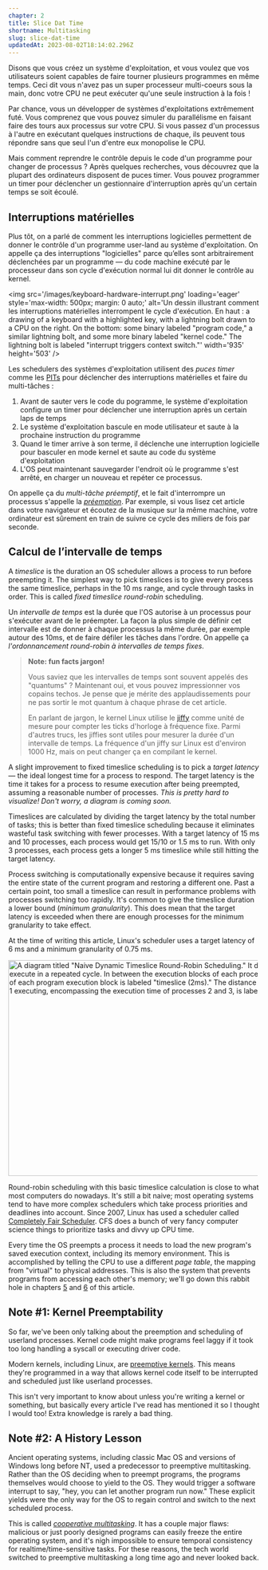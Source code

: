 ```yaml
---
chapter: 2
title: Slice Dat Time
shortname: Multitasking
slug: slice-dat-time
updatedAt: 2023-08-02T18:14:02.296Z
---
```


Disons que vous créez un système d'exploitation, et vous voulez que vos utilisateurs soient capables de faire tourner plusieurs programmes en même temps. Ceci dit vous n'avez pas un super processeur multi-coeurs sous la main, donc votre CPU ne peut exécuter qu'une seule instruction à la fois !

Par chance, vous un développer de systèmes d'exploitations extrêmement futé. Vous comprenez que vous pouvez simuler du parallélisme en faisant faire des tours aux processus sur votre CPU. Si vous passez d'un processus à l'autre en exécutant quelques instructions de chaque, ils peuvent tous répondre sans que seul l'un d'entre eux monopolise le CPU.

Mais comment reprendre le contrôle depuis le code d'un programme pour changer de processus ? Après quelques recherches, vous découvrez que la plupart des ordinateurs disposent de puces timer. Vous pouvez programmer un timer pour déclencher un gestionnaire d'interruption après qu'un certain temps se soit écoulé.

## Interruptions matérielles

Plus tôt, on a parlé de comment les interruptions logicielles permettent de donner le contrôle d'un programme user-land au système d'exploitation. On appelle ça des interruptions "logicielles" parce qu’elles sont arbitrairement déclenchées par un programme — du code machine exécuté par le processeur dans son cycle d'exécution normal lui dit donner le contrôle au kernel.

<img src='/images/keyboard-hardware-interrupt.png' loading='eager' style='max-width: 500px; margin: 0 auto;' alt='Un dessin illustrant comment les interruptions matérielles interrompent le cycle d'exécution. En haut : a drawing of a keyboard with a highlighted key, with a lightning bolt drawn to a CPU on the right. On the bottom: some binary labeled "program code," a similar lightning bolt, and some more binary labeled "kernel code." The lightning bolt is labeled "interrupt triggers context switch."' width='935' height='503' />

Les schedulers des systèmes d'exploitation utilisent des *puces timer* comme les [PITs](https://en.wikipedia.org/wiki/Programmable_interval_timer) pour déclencher des interruptions matérielles et faire du multi-tâches :

1. Avant de sauter vers le code du pogramme, le système d'exploitation configure un timer pour déclencher une interruption après un certain laps de temps
2. Le système d'exploitation bascule en mode utilisateur et saute à la prochaine instruction du programme
3. Quand le timer arrive à son terme, il déclenche une interruption logicielle pour basculer en mode kernel et saute au code du système d'exploitation
4. L'OS peut maintenant sauvegarder l'endroit où le programme s'est arrêté, en charger un nouveau et repéter ce processus.

On appelle ça du *multi-tâche préemptif*, et le fait d'interrompre un processus s'appelle la [*préemption*](https://fr.wikipedia.org/wiki/Multit%C3%A2che_pr%C3%A9emptif). Par exemple, si vous lisez cet article dans votre navigateur et écoutez de la musique sur la même machine, votre ordinateur est sûrement en train de suivre ce cycle des miliers de fois par seconde.

## Calcul de l’intervalle de temps

A *timeslice* is the duration an OS scheduler allows a process to run before preempting it. The simplest way to pick timeslices is to give every process the same timeslice, perhaps in the 10&nbsp;ms range, and cycle through tasks in order. This is called *fixed timeslice round-robin* scheduling.

Un *intervalle de temps* est la durée que l'OS autorise à un processus pour s'exécuter avant de le préempter. La façon la plus simple de définir cet intervalle est de donner à chaque processus la même durée, par exemple autour des 10ms, et de faire défiler les tâches dans l'ordre. On appelle ça *l'ordonnancement round-robin à intervalles de temps fixes*.

> **Note: fun facts jargon!**
> 
> Vous saviez que les intervalles de temps sont souvent appelés des "quantums" ? Maintenant oui, et vous pouvez impressionner vos copains techos. Je pense que je mérite des applaudissements pour ne pas sortir le mot quantum à chaque phrase de cet article.
> 
> En parlant de jargon, le kernel Linux utilise le [jiffy](https://github.com/torvalds/linux/blob/22b8cc3e78f5448b4c5df00303817a9137cd663f/include/linux/jiffies.h) comme unité de mesure pour compter les ticks d'horloge à fréquence fixe. Parmi d'autres trucs, les jiffies sont utiles pour mesurer la durée d'un intervalle de temps. La fréquence d'un jiffy sur Linux est d'environ 1000 Hz, mais on peut changer ça en compilant le kernel.

A slight improvement to fixed timeslice scheduling is to pick a *target latency* — the ideal longest time for a process to respond. The target latency is the time it takes for a process to resume execution after being preempted, assuming a reasonable number of processes. *This is pretty hard to visualize! Don't worry, a diagram is coming soon.*

Timeslices are calculated by dividing the target latency by the total number of tasks; this is better than fixed timeslice scheduling because it eliminates wasteful task switching with fewer processes. With a target latency of 15&nbsp;ms and 10 processes, each process would get 15/10 or 1.5&nbsp;ms to run. With only 3 processes, each process gets a longer 5&nbsp;ms timeslice while still hitting the target latency.

Process switching is computationally expensive because it requires saving the entire state of the current program and restoring a different one. Past a certain point, too small a timeslice can result in performance problems with processes switching too rapidly. It's common to give the timeslice duration a lower bound (*minimum granularity*). This does mean that the target latency is exceeded when there are enough processes for the minimum granularity to take effect.

At the time of writing this article, Linux's scheduler uses a target latency of 6&nbsp;ms and a minimum granularity of 0.75&nbsp;ms.

<img src='/images/linux-scheduler-target-latency.png' loading='lazy' style='max-width: 500px; margin: 0 auto;' alt='A diagram titled "Naive Dynamic Timeslice Round-Robin Scheduling." It depicts a time series of 3 different processes getting time to execute in a repeated cycle. In between the execution blocks of each process is a much shorter block labeled "kernel scheduler." The length of each program execution block is labeled "timeslice (2ms)." The distance from the start of process 1 executing to the next start of process 1 executing, encompassing the execution time of processes 2 and 3, is labeled as "target latency (6ms)."' width='935' height='433' />

Round-robin scheduling with this basic timeslice calculation is close to what most computers do nowadays. It's still a bit naive; most operating systems tend to have more complex schedulers which take process priorities and deadlines into account. Since 2007, Linux has used a scheduler called [Completely Fair Scheduler](https://docs.kernel.org/scheduler/sched-design-CFS.html). CFS does a bunch of very fancy computer science things to prioritize tasks and divvy up CPU time.

Every time the OS preempts a process it needs to load the new program's saved execution context, including its memory environment. This is accomplished by telling the CPU to use a different *page table*, the mapping from "virtual" to physical addresses. This is also the system that prevents programs from accessing each other's memory; we'll go down this rabbit hole in chapters [5](/the-translator-in-your-computer) and [6](/lets-talk-about-forks-and-cows) of this article.

## Note #1: Kernel Preemptability

So far, we've been only talking about the preemption and scheduling of userland processes. Kernel code might make programs feel laggy if it took too long handling a syscall or executing driver code.

Modern kernels, including Linux, are [preemptive kernels](https://en.wikipedia.org/wiki/Kernel_preemption). This means they're programmed in a way that allows kernel code itself to be interrupted and scheduled just like userland processes.

This isn't very important to know about unless you're writing a kernel or something, but basically every article I've read has mentioned it so I thought I would too! Extra knowledge is rarely a bad thing.

## Note #2: A History Lesson

Ancient operating systems, including classic Mac OS and versions of Windows long before NT, used a predecessor to preemptive multitasking. Rather than the OS deciding when to preempt programs, the programs themselves would choose to yield to the OS. They would trigger a software interrupt to say, "hey, you can let another program run now." These explicit yields were the only way for the OS to regain control and switch to the next scheduled process.

This is called [*cooperative multitasking*](https://en.wikipedia.org/wiki/Cooperative_multitasking). It has a couple major flaws: malicious or just poorly designed programs can easily freeze the entire operating system, and it's nigh impossible to ensure temporal consistency for realtime/time-sensitive tasks. For these reasons, the tech world switched to preemptive multitasking a long time ago and never looked back.
